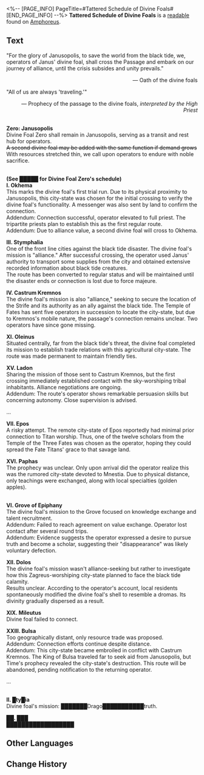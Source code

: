 <%-- [PAGE_INFO]
PageTitle=#Tattered Schedule of Divine Foals#
[END_PAGE_INFO] --%>
{{Readable Infobox
|id           = 497
|partIds      = 190810
|title        = 
|image        = Item Tattered Schedule of Divine Foals.png
|world        = Amphoreus
|parts        = 1
|author       = <!--to be added-->
|description  = A registry documenting the destinations and missions of each of Janus' Steeds, now worn and tattered from frequent consultation.
|part1        = Tattered Schedule of Divine Foals
|source1      = {{cx|Source missing}}
|characters   = Janus; Mnestia; Zagreus
|factions     = Okhema
}}
'''Tattered Schedule of Divine Foals''' is a [[readable]] found on [[Amphoreus]].
<!--
==Location==
{{Map Embed|<map name>|<marker id>}}
-->
==Text==
"For the glory of Janusopolis, to save the world from the black tide, we, operators of Janus' divine foal, shall cross the Passage and embark on our journey of alliance, until the crisis subsides and unity prevails."<br /><div align="right">&mdash; Oath of the divine foals</div>

"All of us are always 'traveling.'"<br /><div align="right">&mdash; Prophecy of the passage to the divine foals, ''interpreted by the High Priest''</div>

'''{{Size|28|Hub}}'''<br />
'''Zero: Janusopolis'''<br />
Divine Foal Zero shall remain in Janusopolis, serving as a transit and rest hub for operators.<br /><s>A second divine foal may be added with the same function if demand grows</s><br />With resources stretched thin, we call upon operators to endure with noble sacrifice.

'''{{Size|28|Regular Routes}}'''<br />
'''(See █████ for Divine Foal Zero's schedule)'''<br />
'''I. Okhema'''<br />
This marks the divine foal's first trial run. Due to its physical proximity to Janusopolis, this city-state was chosen for the initial crossing to verify the divine foal's functionality. A messenger was also sent by land to confirm the connection.<br />
Addendum: Connection successful, operator elevated to full priest. The tripartite priests plan to establish this as the first regular route.<br />
Addendum: Due to alliance value, a second divine foal will cross to Okhema.

'''III. Stymphalia'''<br />
One of the front line cities against the black tide disaster. The divine foal's mission is "alliance." After successful crossing, the operator used Janus' authority to transport some supplies from the city and obtained extensive recorded information about black tide creatures.<br />
The route has been converted to regular status and will be maintained until the disaster ends or connection is lost due to force majeure.

'''IV. Castrum Kremnos'''<br />
The divine foal's mission is also "alliance," seeking to secure the location of the Strife and its authority as an ally against the black tide. The Temple of Fates has sent five operators in succession to locate the city-state, but due to Kremnos's mobile nature, the passage's connection remains unclear. Two operators have since gone missing.


'''XI. Oleinus'''<br />
Situated centrally, far from the black tide's threat, the divine foal completed its mission to establish trade relations with this agricultural city-state. The route was made permanent to maintain friendly ties.


'''XV. Ladon'''<br />
Sharing the mission of those sent to Castrum Kremnos, but the first crossing immediately established contact with the sky-worshiping tribal inhabitants. Alliance negotiations are ongoing.<br />
Addendum: The route's operator shows remarkable persuasion skills but concerning autonomy. Close supervision is advised.

'''{{Size|28|Experimental Routes}}'''

...

'''VII. Epos'''<br />
A risky attempt. The remote city-state of Epos reportedly had minimal prior connection to Titan worship. Thus, one of the twelve scholars from the Temple of the Three Fates was chosen as the operator, hoping they could spread the Fate Titans' grace to that savage land.

'''XVI. Paphas'''<br />
The prophecy was unclear. Only upon arrival did the operator realize this was the rumored city-state devoted to Mnestia. Due to physical distance, only teachings were exchanged, along with local specialties (golden apples).

'''{{Size|28|Abandoned Route Records}}'''<br />
'''VI. Grove of Epiphany'''<br />
The divine foal's mission to the Grove focused on knowledge exchange and talent recruitment.<br />
Addendum: Failed to reach agreement on value exchange. Operator lost contact after several round trips.<br />
Addendum: Evidence suggests the operator expressed a desire to pursue truth and become a scholar, suggesting their "disappearance" was likely voluntary defection.

'''XII. Dolos'''<br />
The divine foal's mission wasn't alliance-seeking but rather to investigate how this Zagreus-worshiping city-state planned to face the black tide calamity.<br />
Results unclear. According to the operator's account, local residents spontaneously modified the divine foal's shell to resemble a dromas. Its divinity gradually dispersed as a result.

'''XIX. Mileutus'''<br />
Divine foal failed to connect.

'''XXIII. Bulsa'''<br />
Too geographically distant, only resource trade was proposed.<br />
Addendum: Connection efforts continue despite distance.<br />
Addendum: This city-state became embroiled in conflict with Castrum Kremnos. The King of Bulsa traveled far to seek aid from Janusopolis, but Time's prophecy revealed the city-state's destruction. This route will be abandoned, pending notification to the returning operator.


...

'''{{Size|28|███ Route}}'''<br />
'''II. █ty█ia'''<br />
Divine foal's mission: ███████Drago███████████truth.

'''██. ███'''<br />
██████████████████

<!--
==Trivia==
* 
-->
==Other Languages==
{{Other Languages
|en   = Tattered Schedule of Divine Foals
|zhs  = 残破的神驹线路表
|zht  = 殘破的神駒線路表
|ja   = 破れた神馬のルート記録
|ko   = 너덜너덜한 신마 노선표
|es   = Lista de rutas de potros divinos deteriorada
|fr   = Calendrier des destriers divins en lambeaux
|ru   = Потрёпанное издание о маршрутах священных коней
|th   = ตารางเส้นทางอาชาเทพที่เสียหาย
|vi   = Danh Sách Lộ Trình Ngựa Thần Đã Hỏng
|de   = Zerfledderte Routenliste der göttlichen Fohlen
|id   = Daftar Rute Kuda Ilahi yang Rusak
|pt   = Cronograma Esfarrapado de Potros Divinos
}}

==Change History==
{{Change History|3.1}}